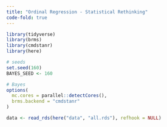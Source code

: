 ```yaml
---
title: "Ordinal Regression - Statistical Rethinking"
code-fold: true
---
```


```r

library(tidyverse)
library(brms)
library(cmdstanr)
library(here)

# seeds
set.seed(160)
BAYES_SEED <- 160

# Bayes
options(
  mc.cores = parallel::detectCores(),
  brms.backend = "cmdstanr"
)

```


```r

data <- read_rds(here("data", "all.rds"), refhook = NULL)


```